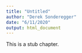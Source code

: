 ```yaml
---
title: "Untitled"
author: "Derek Sonderegger"
date: "6/11/2020"
output: html_document
---
```


This is a stub chapter.